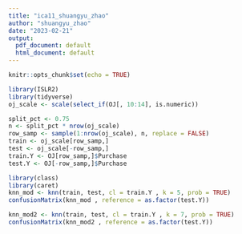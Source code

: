 ```yaml
---
title: "ica11_shuangyu_zhao"
author: "shuangyu_zhao"
date: "2023-02-21"
output:
  pdf_document: default
  html_document: default
---
```


```r
knitr::opts_chunk$set(echo = TRUE)
```

```r
library(ISLR2)
library(tidyverse)
oj_scale <- scale(select_if(OJ[, 10:14], is.numeric))
```
```r
split_pct <- 0.75
n <- split_pct * nrow(oj_scale)
row_samp <- sample(1:nrow(oj_scale), n, replace = FALSE)
train <- oj_scale[row_samp,]
test <- oj_scale[-row_samp,]
train.Y <- OJ[row_samp,]$Purchase
test.Y <- OJ[-row_samp,]$Purchase
```

```r
library(class)
library(caret)
knn_mod <- knn(train, test, cl = train.Y , k = 5, prob = TRUE)
confusionMatrix(knn_mod , reference = as.factor(test.Y))
```
```r
knn_mod2 <- knn(train, test, cl = train.Y , k = 7, prob = TRUE)
confusionMatrix(knn_mod2 , reference = as.factor(test.Y))
```






